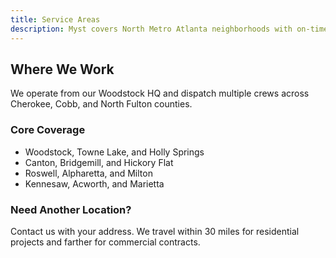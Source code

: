 ```yaml
---
title: Service Areas
description: Myst covers North Metro Atlanta neighborhoods with on-time exterior cleaning.
---
```


## Where We Work

We operate from our Woodstock HQ and dispatch multiple crews across Cherokee, Cobb, and North Fulton counties.

### Core Coverage

- Woodstock, Towne Lake, and Holly Springs
- Canton, Bridgemill, and Hickory Flat
- Roswell, Alpharetta, and Milton
- Kennesaw, Acworth, and Marietta

### Need Another Location?

Contact us with your address. We travel within 30 miles for residential projects and farther for commercial contracts.

